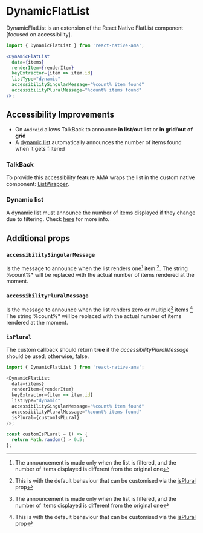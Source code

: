 
# DynamicFlatList

DynamicFlatList is an extension of the React Native FlatList component [focused on accessibility].

```jsx
import { DynamicFlatList } from 'react-native-ama';

<DynamicFlatList
  data={items}
  renderItem={renderItem}
  keyExtractor={item => item.id}
  listType="dynamic"
  accessibilitySingularMessage="%count% item found"
  accessibilityPluralMessage="%count% items found"
/>;
```

## Accessibility Improvements

- On `Android` allows TalkBack to announce **in list**/**out list** or **in grid**/**out of grid**
- A [dynamic list](/docs/components/collections/DynamicFlatList) automatically announces the number of items found when
  it gets filtered

### TalkBack

<TalkBackList />

To provide this accessibility feature AMA wraps the list in the custom native
component: [ListWrapper](/docs/components/collections/ListWrapper).

### Dynamic list

A dynamic list must announce the number of items displayed if they change due to filtering.
Check [here](/docs/guidelines/Lists#number-of-results) for more info.

## Additional props

### `accessibilitySingularMessage`

Is the message to announce when the list renders one[^1] item [^2].
The string %count%\* will be replaced with the actual number of items rendered at the moment.

### `accessibilityPluralMessage`

Is the message to announce when the list renders zero or multiple[^1] items [^2]
The string %count%\* will be replaced with the actual number of items rendered at the moment.

### `isPlural`

<TalkBackList />

The custom callback should return **true** if the _accessibilityPluralMessage_ should be used; otherwise, false.

```js
import { DynamicFlatList } from 'react-native-ama';

<DynamicFlatList
  data={items}
  renderItem={renderItem}
  keyExtractor={item => item.id}
  listType="dynamic"
  accessibilitySingularMessage="%count% item found"
  accessibilityPluralMessage="%count% items found"
  isPlural={customIsPLural}
/>;

const customIsPLural = () => {
  return Math.random() > 0.5;
};
```

[^1]: The announcement is made only when the list is filtered, and the number of items displayed is different from the original one
[^2]: This is with the default behaviour that can be customised via the [isPlural](#isplural) prop
